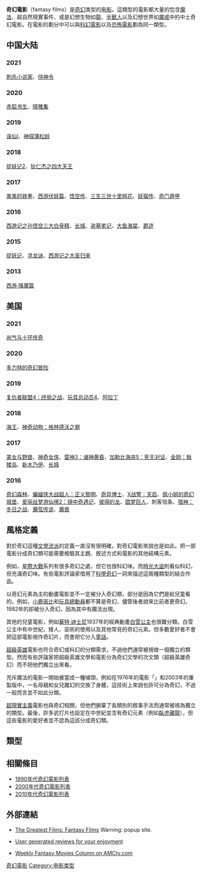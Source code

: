 {{Unreferenced|time=2020-03-08T11:09:21+00:00}}
{{奇幻系列}}

'''奇幻電影'''（fantasy films）是[[奇幻|奇幻]]类型的[[电影|电影]]。這類型的電影都大量的包含[[魔法|魔法]]、超自然現實事件、或是幻想生物如[[龍|龍]]、[[半獸人|半獸人]]以及幻想世界如[[魔戒|魔戒]]中的中土奇幻電影。在電影的劃分中可以與[[科幻電影|科幻電影]]以及[[恐怖電影|恐怖電影]]劃為同一類型。

== 中国大陆 ==
=== 2021 ===
[[刺杀小说家|刺杀小说家]]、[[侍神令|侍神令]]
=== 2020 ===
[[赤狐书生|赤狐书生]]、[[晴雅集|晴雅集]]

=== 2019 ===
[[诛仙_I|诛仙I]]、[[神探蒲松龄|神探蒲松龄]]

=== 2018 ===
[[捉妖记2|捉妖记2]]、[[狄仁傑之四大天王|狄仁杰之四大天王]]

=== 2017 ===
[[羞羞的铁拳|羞羞的铁拳]]、[[西游伏妖篇|西游伏妖篇]]、[[悟空传|悟空传]]、[[三生三世十里桃花_(電影)|三生三世十里桃花]]、[[妖猫传|妖猫传]]、[[奇門遁甲_(2017年電影)|奇门遁甲]]

=== 2016 ===
[[西游记之孙悟空三打白骨精|西游记之孙悟空三大白骨精]]、[[长城_(电影)|长城]]、[[盗墓笔记_(电影)|盗墓笔记]]、[[大鱼海棠|大鱼海棠]]、[[爵迹_(电影)|爵迹]]

=== 2015 ===
[[捉妖记_(2015年电影)|捉妖记]]、[[寻龙诀|寻龙诀]]、[[西游记之大圣归来|西游记之大圣归来]]

=== 2013 ===
[[西游·降魔篇|西游·降魔篇]]

== 美国 ==
=== 2021 ===
[[尚氣與十環傳奇|尚气与十环传奇]]
=== 2020 ===
[[多力特的奇幻冒险_(电影)|多力特的奇幻冒险]]
=== 2019 ===
[[复仇者联盟4：终局之战|复仇者联盟4：终局之战]]、[[玩具總動員4|玩具总动员4]]、[[阿拉丁_(2019年電影)|阿拉丁]]
=== 2018 ===
[[水行俠_(電影)|海王]]、[[怪獸與葛林戴華德的罪行|神奇动物：格林德沃之罪]]
=== 2017 ===
[[美女與野獸_(2017年電影)|美女与野兽]]、[[神奇女侠_(2017年电影)|神奇女侠]]、[[雷神索爾3：諸神黃昏|雷神3：诸神黄昏]]、[[加勒比海盗5：死无对证|加勒比海盗5：死无对证]]、[[金剛：骷髏島|金刚：骷髅岛]]、[[神鬼傳奇_(2017年電影)|新木乃伊]]、[[长城_(电影)|长城]]
=== 2016 ===
[[與森林共舞|奇幻森林]]、[[蝙蝠俠對超人：正義曙光|蝙蝠侠大战超人：正义黎明]]、[[奇異博士_(電影)|奇异博士]]、[[X戰警：天啟|X战警：天启]]、[[怪奇孤兒院_(電影)|佩小姐的奇幻城堡]]、[[爱丽丝梦游仙境2：镜中奇遇记|爱丽丝梦游仙境2：镜中奇遇记]]、[[彼得的龙|彼得的龙]]、[[吹夢巨人_(2016年電影)|圆梦巨人]]、刺客信条、[[狩獵者：凜冬之戰|猎神：冬日之战]]、[[魔弦传说|魔弦传说]]、[[魔獸：崛起|魔兽]]

==風格定義==
對於奇幻這種[[文學流派|文學流派]]的定義一直沒有很明確，對奇幻電影來說也是如此。把一部電影分成奇幻類可能需要檢驗其主題、敘述方式和電影的其他結構元素。

例如，[[星際大戰|星際大戰]]系列有很多奇幻之處，但它也很科幻味。而[[時光大盜|時光大盜]]則看似科幻，但充滿奇幻味。有些電影評論家借用了[[科學奇幻|科學奇幻]]一詞來描述這兩種類型的結合作品。

以奇幻元素為主的動畫電影並不一定被分入奇幻類，部分是因為它們是給兒童看的。例如，[[小鹿斑比|小鹿斑比]]和[[玩具總動員|玩具總動員]]都不算是奇幻，儘管後者說來比前者更奇幻。1982年的{{tsl|en|The Secret of NIMH|鼠譚秘奇}}卻被分入奇幻，因為其中有魔法出現。

其他的兒童電影，例如[[華特·迪士尼|華特·迪士尼]]1937年的經典動畫[[白雪公主_(1937年電影)|白雪公主]]也很難分類。白雪公主中有中世紀、矮人、巫術的使用以及其他常見的奇幻元素。但多數愛好者不會把這部電影視作奇幻片，而會把它分入[[童話|童話]]。

[[超級英雄|超級英雄]]電影也符合奇幻或科幻的分類需求，不過他們通常被視做一個獨立的類型。然而有些評論家把超級英雄文學和電影分為奇幻文學的次文類（超級英雄奇幻）而不把他們獨立出來看。

充斥魔法的電影一開始被當成一種噱頭，例如在1976年的電影「{{tsl|en|Freaky Friday (1976 film)|Freaky Friday}}」和2003年的重製版中，一名母親和女兒魔幻的交換了身體，這技術上來說也許可分為奇幻，不過一般而言並不如此分類。

[[超現實主義|超現實主義]]電影也與奇幻相關，但他們摒棄了各類別的敘事手法而通常被視為獨立的類型。最後，許多武打片也設定在中世紀並含有奇幻元素（例如[[臥虎藏龍_(電影)|臥虎藏龍]]），但這些電影的愛好者並不認為這該分成奇幻類。

==類型==
{{empty section|time=2017-12-08}}

==相關條目==
*[[1990年代奇幻電影列表|1990年代奇幻電影列表]]
*[[2000年代奇幻電影列表|2000年代奇幻電影列表]]
*[[2010年代奇幻電影列表|2010年代奇幻電影列表]]

==外部連結==
* {{en}}[http://www.filmsite.org/fantasyfilms2.html The Greatest Films: Fantasy Films]{{Wayback|url=http://www.filmsite.org/fantasyfilms2.html |date=20100111031403 }} Warning: popup site.
* {{en}}[https://web.archive.org/web/20120217041545/http://fantasyfilm.ning.com/ User generated reviews for your enjoyment]
* {{en}}[http://blogs.amctv.com/scifi-scanner/mary-robinette Weekly Fantasy Movies Column on AMCtv.com]{{Wayback|url=http://blogs.amctv.com/scifi-scanner/mary-robinette |date=20100220151110 }}

{{Film genres}}
{{Authority control}}
[[Category:奇幻電影|]]
[[Category:电影类型|Category:电影类型]]